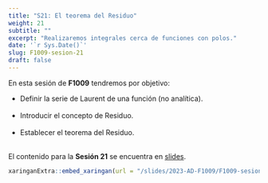 ---
title: "S21: El teorema del Residuo"
weight: 21
subtitle: ""
excerpt: "Realizaremos integrales cerca de funciones con polos."
date: '`r Sys.Date()`'
slug: F1009-sesion-21
draft: false
---

En esta sesión de __F1009__ tendremos por objetivo:

 * Definir la serie de Laurent de una función (no analítica). <br/><br/>
 * Introducir el concepto de Residuo. <br/><br/>
 * Establecer el teorema del Residuo. <br/><br/>

El contenido para la **Sesión 21** se encuentra en [slides](/slides/2023-AD-F1009/F1009-sesion-21).

```{r embed-xaringan, echo=FALSE}
xaringanExtra::embed_xaringan(url = "/slides/2023-AD-F1009/F1009-sesion-21", ratio = "4:3")
```